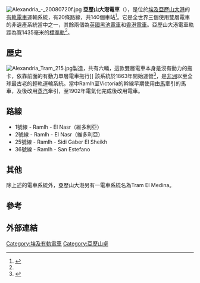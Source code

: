{{noteTA
|G1=Railway
|1=zh-cn:亚历山大港; zh-tw:亞歷山卓; zh-hk:亞歷山大港;
}}

[[File:Alexandria_-_20080720f.jpg|thumb]]
'''亞歷山大港電車'''（{{lang-ar|ترام الإسكندرية}}），是位於[[埃及|埃及]][[亞歷山大港|亞歷山大港]]的[[有軌電車|有軌電車]]運輸系統，有20條路線，共140個車站<ref name="URN">{{cite web |author=Robert Schwandl |url=http://www.urbanrail.net/af/alex/alexandria.htm |title=Alexandria |website=UrbanRail.net |date= |accessdate=2015-11-14 |archive-date=2016-12-18 |archive-url=https://web.archive.org/web/20161218025610/http://www.urbanrail.net/af/alex/alexandria.htm |dead-url=no }}</ref>。它是全世界三個使用雙層電車的非遺產系統當中之一，其餘兩個為[[英國|英國]][[黑池電車|黑池電車]]和[[香港電車|香港電車]]。亞歷山大港電車軌距為寬1435毫米的[[標準軌|標準軌]]<ref name="URN" />。

==歷史==
[[File:Alexandria_Tram_215.jpg|thumb]]製造，共有六輛，這款雙層電車本身是沒有動力的拖卡，依靠前面的有動力單層電車拖行]]
該系統於1863年開始運營<ref name="APTA">{{cite web |url=http://www.alexapta.org/en/index.php |title=About APTA |publisher=Alexandria Passenger Transportation Authority (APTA) |date= |accessdate=2015-11-14 |archive-date=2016-07-25 |archive-url=https://web.archive.org/web/20160725170853/http://www.alexapta.org/en/index.php |dead-url=no }}</ref>，是[[非洲|非洲]]以至全球最古老的輕軌運輸系統。當中Ramlh至Victoria的幹線早期使用由[[馬|馬]]牽引的馬車，及後改用[[蒸汽|蒸汽]]牽引，至1902年電氣化完成後改用電車。

==路線==
*1號線 - Ramlh - El Nasr（維多利亞）
*2號線 - Ramlh - El Nasr（維多利亞）
*25號線 - Ramlh - Sidi Gaber El Sheikh
*36號線 - Ramlh - San Estefano

==其他==
除上述的電車系統外，亞歷山大港另有一電車系統名為Tram El Medina。

==參考==
{{reflist}}

==外部連結==
{{Commonscat|Trams in Alexandria}}

{{Rail-stub}}

[[Category:埃及有軌電車|Category:埃及有軌電車]]
[[Category:亞歷山卓|Category:亞歷山卓]]